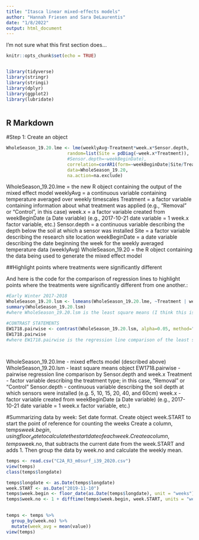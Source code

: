 ```yaml
---
title: "Itasca linear mixed-effects models"
author: "Hannah Friesen and Sara DeLaurentis"
date: "1/8/2022"
output: html_document
---
```



I'm not sure what this first section does...
```r
knitr::opts_chunk$set(echo = TRUE)


library(tidyverse)
library(stringr)
library(stringi)
library(dplyr)
library(ggplot2)
library(lubridate)



```

## R Markdown
#Step 1: Create an object

```r

WholeSeason_19.20.lme <- lme(weeklyAvg~Treatment*week.x*Sensor.depth,
                       random=list(Site = pdDiag(~week.x*Treatment)),
                       #Sensor.depth=~weekBeginDate),
                       correlation=corAR1(form=~weekBeginDate|Site/Treatment/Sensor.depth),
                       data=WholeSeason_19.20,
                       na.action=na.exclude) 


```
WholeSeason_19.20.lme = the new R object containing the output of the mixed effect model
weeklyAvg = a continuous variable containing temperature averaged over weekly timescales
Treatment = a factor variable containing information about what treatment was applied (e.g., "Removal" or "Control", in this case)
week.x = a factor variable created from weekBeginDate (a Date variable) (e.g., 2017-10-21 date variable = 1 week.x factor variable, etc.)
Sensor.depth = a continuous variable describing the depth below the soil at which a sensor was installed
Site = a factor variable describing the research site location
weekBeginDate = a date variable describing the date beginning the week for the weekly averaged temperature data (weeklyAvg)
WholeSeason_19.20 = the R object containing the data being used to generate the mixed effect model


##Highlight points where treatments were significantly different

And here is the code for the comparison of regression lines to highlight points where the treatments were significantly different from one another.:

```r
#Early Winter 2017-2018
WholeSeason_19.20.lsm <- lsmeans(WholeSeason_19.20.lme, ~Treatment | week.x | Sensor.depth)
summary(WholeSeason_19.20.lsm)
#where WholeSeason_19.20.lsm is the least square means (I think this is now emmeans - should work the same) object of the mixed effects model WholeSeason_19.20.lme, with Treatment as a function of week.x as a function of Sensor.depth (variables described below)

#CONTRAST STATEMENTS
EW1718.pairwise <- contrast(WholeSeason_19.20.lsm, alpha=0.05, method="revpairwise", by=c("Sensor.depth","week.x"))
EW1718.pairwise
#where EW1718.pairwise is the regression line comparison of the least square means (WholeSeason_19.20.lsm) by Sensor.depth and week.x

 

```
WholeSeason_19.20.lme - mixed effects model (described above)
WholeSeason_19.20.lsm - least square means object
EW1718.pairwise - pairwise regression line comparison by Sensor.depth and week.x
Treatment - factor variable describing the treatment type; in this case, "Removal" or "Control"
Sensor.depth - continuous variable describing the soil depth at which sensors were installed (e.g. 5, 10, 15, 20, 40, and 60cm)
week.x - factor variable created from weekBeginDate (a Date variable) (e.g., 2017-10-21 date variable = 1 week.x factor variable, etc.)



#Summarizing data by week:
Set date format.
Create object week.START to start the point of reference for counting the weeks
Create a column, temps$week.begin, using floor_date to calculate the start date of each week.
Create a column, temps$week.no, that subtracts the current date from the week.START and adds 1.
Then group the data by week.no and calculate the weekly mean.

```r
temps <- read.csv("C2A_R3_m0surf_i39_2020.csv")
view(temps)
class(temps$longdate)

temps$longdate <- as.Date(temps$longdate) 
week.START <- as.Date("2019-11-10")
temps$week.begin <- floor_date(as.Date(temps$longdate), unit = "weeks")
temps$week.no <- 1 + difftime(temps$week.begin, week.START, units = "weeks")

  
temps <- temps %>%  
  group_by(week.no) %>%
  mutate(week_avg = mean(value))
view(temps)
  
```


```r

```
